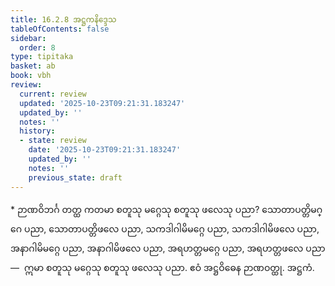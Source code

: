 ```yaml
---
title: 16.2.8 အဋ္ဌကနိဒ္ဒေသ
tableOfContents: false
sidebar:
  order: 8
type: tipitaka
basket: ab
book: vbh
review:
  current: review
  updated: '2025-10-23T09:21:31.183247'
  updated_by: ''
  notes: ''
  history:
  - state: review
    date: '2025-10-23T09:21:31.183247'
    updated_by: ''
    notes: ''
    previous_state: draft
---
```



<ReviewStatus review={frontmatter.review} showDetails={true} />

<HypothesisAnnotation frontmatter={frontmatter} />

<DynamicBreadcrumb />

<Paragraph type="center" book="vbh">
* ဉာဏဝိဘင်္ဂ
</Paragraph>



<Division number="807" book="vbh" e="ch" v="30" p="348">

<Paragraph number="2551" book="vbh">
တတ္ထ ကတမာ စတူသု မဂ္ဂေသု စတူသု ဖလေသု ပညာ? သောတာပတ္တိမဂ္ဂေ ပညာ, သောတာပတ္တိဖလေ ပညာ, သကဒါဂါမိမဂ္ဂေ ပညာ, သကဒါဂါမိဖလေ ပညာ, အနာဂါမိမဂ္ဂေ ပညာ, အနာဂါမိဖလေ ပညာ, အရဟတ္တမဂ္ဂေ ပညာ, အရဟတ္တဖလေ ပညာ—  ဣမာ စတူသု မဂ္ဂေသု စတူသု ဖလေသု ပညာ. ဧဝံ အဋ္ဌဝိဓေန ဉာဏဝတ္ထု.

</Paragraph>
</Division>

<Paragraph number="2552" type="center" book="vbh">
အဋ္ဌကံ.
</Paragraph>